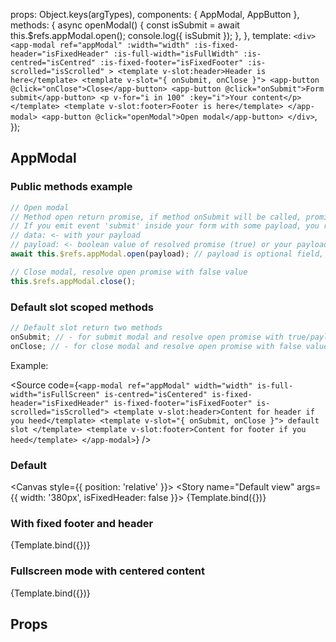 
<Meta
  title="ui-kit/modals/AppModal"
  component={AppModal}
/>

  props: Object.keys(argTypes),
  components: { AppModal, AppButton },
  methods: {
    async openModal() {
      const isSubmit = await this.$refs.appModal.open();
      console.log({ isSubmit });
    },
  },
  template: `
    <div>
      <app-modal ref="appModal"
          :width="width"
          :is-fixed-header="isFixedHeader"
          :is-full-width="isFullWidth"
          :is-centred="isCentred"
          :is-fixed-footer="isFixedFooter"
          :is-scrolled="isScrolled"
        >
        <template v-slot:header>Header is here</template>
        <template v-slot="{ onSubmit, onClose }">
          <app-button @click="onClose">Close</app-button>
          <app-button @click="onSubmit">Form submit</app-button>
          <p v-for="i in 100" :key="i">Your content</p>
        </template>
        <template v-slot:footer>Footer is here</template>
      </app-modal>
      <app-button @click="openModal">Open modal</app-button>
    </div>
  `,
});

## AppModal

### Public methods example

```js
// Open modal
// Method open return promise, if method onSubmit will be called, promise return true or payload
// If you emit event 'submit' inside your form with some payload, you return object with two fields:
// data: <- with your payload
// payload: <- boolean value of resolved promise (true) or your payload what you provide in .open method
await this.$refs.appModal.open(payload); // payload is optional field, will be returned if onSubmit method called.
```

```js
// Close modal, resolve open promise with false value
this.$refs.appModal.close();
```

### Default slot scoped methods

```js
// Default slot return two methods
onSubmit; // - for submit modal and resolve open promise with true/payload value
onClose; // - for close modal and resolve open promise with false value
```

Example:

<Source
  code={`<app-modal
    ref="appModal"
    width="width"
    is-full-width="isFullScreen"
    is-centred="isCentered"
    is-fixed-header="isFixedHeader"
    is-fixed-footer="isFixedFooter"
    is-scrolled="isScrolled">
     <template v-slot:header>Content for header if you heed</template>
     <template v-slot="{ onSubmit, onClose }">
        default slot
     </template>
     <template v-slot:footer>Content for footer if you heed</template>
   </app-modal>`}
/>

### Default

<Canvas style={{ position: 'relative' }}>
  <Story
    name="Default view"
    args={{ width: '380px', isFixedHeader: false }}>
    {Template.bind({})}
  </Story>
</Canvas>

### With fixed footer and header

<Canvas>
  <Story
    name="With all content scroll and fixed footer and header"
    args={{ isFixedHeader: true, isFixedFooter: true }}>
    {Template.bind({})}
  </Story>
</Canvas>

### Fullscreen mode with centered content

<Canvas>
  <Story
    name="Fullscreen mode with centered content"
    args={{ isFullWidth: true, isCentred: true }}>
    {Template.bind({})}
  </Story>
</Canvas>

## Props

<ArgsTable story="Default view" />
